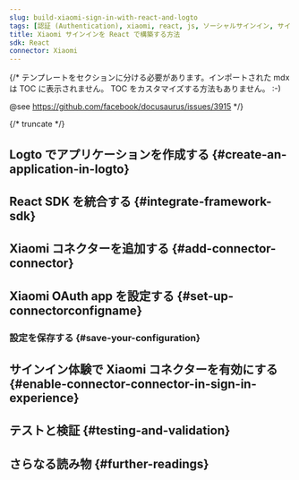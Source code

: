 ```yaml
---
slug: build-xiaomi-sign-in-with-react-and-logto
tags: [認証 (Authentication), xiaomi, react, js, ソーシャルサインイン, サインイン, ログイン]
title: Xiaomi サインインを React で構築する方法
sdk: React
connector: Xiaomi
---
```


{/*
  テンプレートをセクションに分ける必要があります。インポートされた mdx は TOC に表示されません。
  TOC をカスタマイズする方法もありません。 :-)

  @see https://github.com/facebook/docusaurus/issues/3915
*/}




{/* truncate */}

<Intro connector={connector} sdk="React" link="https://reactjs.org" />

## Logto でアプリケーションを作成する \{#create-an-application-in-logto}

<CreateApplication type="Single page app" framework="React" />

## React SDK を統合する \{#integrate-framework-sdk}

<IntegrateSdk />

## Xiaomi コネクターを追加する \{#add-connector-connector}

<AddSocialConnector connector={connector} framework="React" />

## Xiaomi OAuth app を設定する \{#set-up-connectorconfigname}

<ConnectorGuide />

### 設定を保存する \{#save-your-configuration}

<SaveYourConfiguration connector={connector} />

## サインイン体験で Xiaomi コネクターを有効にする \{#enable-connector-connector-in-sign-in-experience}

<EnableSocialConnector connector={connector} />

## テストと検証 \{#testing-and-validation}

<TestingAndValidation connector={connector} sdk="React" />

## さらなる読み物 \{#further-readings}

<FurtherReadings />
